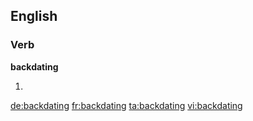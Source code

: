 ==English==

===Verb===
'''backdating'''

# {{present participle of|backdate}}

[[de:backdating]]
[[fr:backdating]]
[[ta:backdating]]
[[vi:backdating]]